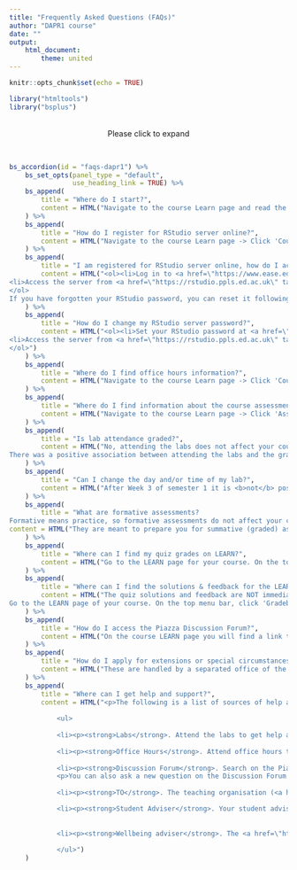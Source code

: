 ```yaml
---
title: "Frequently Asked Questions (FAQs)"
author: "DAPR1 course"
date: ""
output: 
    html_document:
        theme: united
---
```


```r
knitr::opts_chunk$set(echo = TRUE)

library("htmltools")
library("bsplus")
```

<br>
<center>
Please click to expand
</center>
<br>

```r
bs_accordion(id = "faqs-dapr1") %>%
    bs_set_opts(panel_type = "default", 
                use_heading_link = TRUE) %>%
    bs_append(
        title = "Where do I start?", 
        content = HTML("Navigate to the course Learn page and read the 'Course Information' and the 'Assessment' -> 'Assessment information' pages.<br>Then, move on to the 'Course materials: Semester 1'.")
    ) %>%
    bs_append(
        title = "How do I register for RStudio server online?",
        content = HTML("Navigate to the course Learn page -> Click 'Course materials: Semester 1' -> 'S1 Week 0: DAPR1 starts here' -> 'Register for RStudio server online'")
    ) %>%
    bs_append(
        title = "I am registered for RStudio server online, how do I access it?",
        content = HTML("<ol><li>Log in to <a href=\"https://www.ease.ed.ac.uk/\" target=\"_blank\"></a>EASE using your university UUN and password.</li>
<li>Access the server from <a href=\"https://rstudio.ppls.ed.ac.uk\" target=\"_blank\">https://rstudio.ppls.ed.ac.uk</a> using your university UUN and the RStudio password.</li>
</ol>
If you have forgotten your RStudio password, you can reset it following the next FAQ instructions.")
    ) %>%
    bs_append(
        title = "How do I change my RStudio server password?",
        content = HTML("<ol><li>Set your RStudio password at <a href=\"https://rstudio.ppls.ed.ac.uk/setpass.php\" target=\"_blank\">https://rstudio.ppls.ed.ac.uk/setpass.php</a>, the username will be the same as your UUN (make sure you type your UUN correctly).</li>
<li>Access the server from <a href=\"https://rstudio.ppls.ed.ac.uk\" target=\"_blank\">https://rstudio.ppls.ed.ac.uk</a> using your university UUN and the password you just set above.</li>
</ol>")
    ) %>%
    bs_append(
        title = "Where do I find office hours information?",
        content = HTML("Navigate to the course Learn page -> Click 'Course information' -> 'Course contacts' -> Click the instructor\'s name")
    ) %>%
    bs_append(
        title = "Where do I find information about the course assessments?",
        content = HTML("Navigate to the course Learn page -> Click 'Assessment' -> 'Assessment information'")
    ) %>%
    bs_append(
        title = "Is lab attendance graded?",
        content = HTML("No, attending the labs does not affect your course grade. In the past years, however, students who failed the assessed report tended to not attend the labs. <br>
There was a positive association between attending the labs and the grade received in the report.")
    ) %>%
    bs_append(
        title = "Can I change the day and/or time of my lab?",
        content = HTML("After Week 3 of semester 1 it is <b>not</b> possible to change lab day/time. Before the end of Week 3, please submit the following <a href=\"https://www.ed.ac.uk/timetabling-examinations/timetabling/personalised-timetables/group-change-request\" target=\"_blank\">form</a>.")
    ) %>%
    bs_append(
        title = "What are formative assessments?
Formative means practice, so formative assessments do not affect your course grade.",
content = HTML("They are meant to prepare you for summative (graded) assessments that will contribute towards your final course grade. Formative assessments give you the opportunity to 'learn by doing'. You should not be afraid to submit what you have done, as you will receive feedback on how to improve.")
    ) %>%
    bs_append(
        title = "Where can I find my quiz grades on LEARN?",
        content = HTML("Go to the LEARN page for your course. On the top menu bar, click 'Gradebook' and find the relevant quiz.")
    ) %>%
    bs_append(
        title = "Where can I find the solutions & feedback for the LEARN quizzes?",
        content = HTML("The quiz solutions and feedback are NOT immediately available after your submission, only your grade is. The solutions and feedback are available on Sunday after 5pm.<br>
Go to the LEARN page of your course. On the top menu bar, click 'Gradebook.' Then, click on the name of the quiz for which you would like to see the question by question feedback. Next, click on 'View Submission'.")
    ) %>%
    bs_append(
        title = "How do I access the Piazza Discussion Forum?",
        content = HTML("On the course LEARN page you will find a link to the Piazza Discussion Forum. Depending on your course, it may just be called Discussion Forum.")
    ) %>%
    bs_append(
        title = "How do I apply for extensions or special circumstances?",
        content = HTML("These are handled by a separated office of the University. Please follow the steps detailed in <a href=\"https://www.ed.ac.uk/student-administration/extensions-special-circumstances\" target=\"_blank\">this website</a>")
    ) %>%
    bs_append(
        title = "Where can I get help and support?",
        content = HTML("<p>The following is a list of sources of help and support:</p>
            
            <ul>
            
            <li><p><strong>Labs</strong>. Attend the labs to get help and support from tutors on the content of the lab exercises, R and RStudio, as well as lecture contents.</p></li>
            
            <li><p><strong>Office Hours</strong>. Attend office hours to receive one-to-one help on the course materials.</p></li>
            
            <li><p><strong>Discussion Forum</strong>. Search on the Piazza Discussion Forum, in case another student had the same question and it was already answered.</p>
            <p>You can also ask a new question on the Discussion Forum if no one has already asked the same question. Your student peers or instructors will be able to provide an answer to your question.</p></li>
            
            <li><p><strong>TO</strong>. The teaching organisation (<a href=\"mailto:ppls.psych@ed.ac.uk\" target=\"_blank\">ppls.psych@ed.ac.uk</a>) can advise you on administrative enquiries about your course. This includes issues with submission of assessments, extensions, special circumstances, or exams.</p></li>

            <li><p><strong>Student Adviser</strong>. Your student adviser (you can find their name on MyEd or Euclid) is your first point of contact for generic help and support on matters that are not directly related to your course materials or organisation. They are able to also refer you to wider University services, such as the Wellbeing adviser, see below.</p></li>
                       
                      
            <li><p><strong>Wellbeing adviser</strong>. The <a href=\"https://www.ed.ac.uk/student-wellbeing-service\" target=\"_blank\">Wellbeing adviser</a> can provide you with advice on wellbeing-related issues and recommend other specialist services, such as the Student Counselling Service or the Disability and Learning Support Service, who may be able to help you. You can be referred to the Wellbeing adviser by your Student adviser, or you can self-refer at the link above.</p></li>
                
            </ul>")
    )
```


